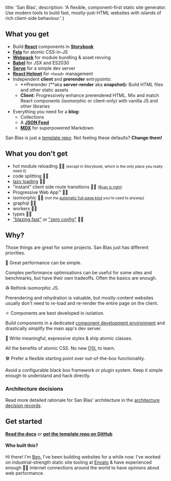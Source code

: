 
  title: 'San Blas',
  description: 'A flexible, component-first static site generator. Use modern tools to build fast, mostly-just-HTML websites with islands of rich client-side behaviour.'
}

## What you get

- Build **[React](https://reactjs.org/)** components in **[Storybook](https://storybook.js.org/)**
- **[Fela](http://fela.js.org/)** for atomic CSS-in-JS
- **[Webpack](https://webpack.js.org/)** for module bundling & asset revving
- **[Babel](https://babeljs.io/)** for JSX and ES2030
- **[Serve](https://github.com/zeit/serve)** for a simple dev server
- **[React Helmet](https://github.com/nfl/react-helmet)** for `<head>` management
- Independent **client** and **prerender** entrypoints:
  - **Prerender (**aka **server-render** aka **snapshot):** Build HTML files and other static assets
  - **Client:** Progressively enhance prerendered HTML. Mix and match React components (isomorphic or client-only) with vanilla JS and other libraries
- Everything you need for a **blog:** 
  - Collections
  - A **[JSON Feed](https://jsonfeed.org/)**
  - **[MDX](https://mdxjs.com/)** for superpowered Markdown

San Blas is just a [template repo](https://github.blog/2019-06-06-generate-new-repositories-with-repository-templates/). Not feeling these defaults? **Change them!**

## What you don't get

- hot module reloading 🙅‍♀️ <small>(except in Storybook, which is the only place you really need it)</small>
- code splitting 🙅‍♀️
- [lazy loading](https://www.bensmithett.com/an-argument-against-lazy-loading/) 🙅‍♀️
- "instant" client side route transitions 🙅‍♀️ <small>([Ryan is right](https://twitter.com/ryanflorence/status/1186515553285857280))</small>
- Progressive Web App™ 🙅‍♀️
- isomorphic 🙅‍♀️ <small>(not the [automatic full-page kind](https://github.com/bensmithett/sanblas/blob/docs/decisions/003_dont_default_to_full_page_isomophic_react.md) you're used to anyway)</small>
- graphql 🙅‍♀️
- workers 🙅‍♀️
- types 🙅‍♀️
- ["blazing fast"](https://github.com/search?q=blazing+fast) or ["zero config"](https://github.com/search?q=zero+config) 🙅‍♀️

## Why?

Those things are great for some projects. San Blas just has different priorities.

<Feature>🚀 Great performance can be simple.</Feature>

Complex performance optimisations can be useful for some sites and benchmarks, but have their own tradeoffs. Often the basics are enough.

<Feature>♻️ Rethink isomorphic JS.</Feature>

Prerendering and rehydration is valuable, but mostly-content websites usually don't need to re-load and re-render the entire page on the client.

<Feature>⚛️ Components are best developed in isolation.</Feature>

Build components in a dedicated [component development environment](https://storybook.js.org/) and drastically simplify the main app's dev server.

<Feature>🧬 Write meaningful, expressive styles & ship atomic classes.</Feature>

All the benefits of atomic CSS. No new <abbr title='Domain Specific Language'>DSL</abbr> to learn.

<Feature>🛠 Prefer a flexible starting point over out-of-the-box functionality.</Feature>

Avoid a configurable black box framework or plugin system. Keep it simple enough to understand and hack directly.

### Architecture decisions

Read more detailed rationale for San Blas' architecture in the [architecture decision records](https://github.com/bensmithett/sanblas/tree/docs/decisions).

## Get started

[**Read the docs**](/docs) or [**get the template repo on GitHub**](https://github.com/bensmithett/sanblas)

#### Who built this?

Hi there! I'm [Ben](https://www.bensmithett.com/), I've been building websites for a while now. I've worked on industrial-strength static site tooling at [Envato](https://envato.com/) & have experienced enough 💩🐌 internet connections around the world to have opinions about web performance.
